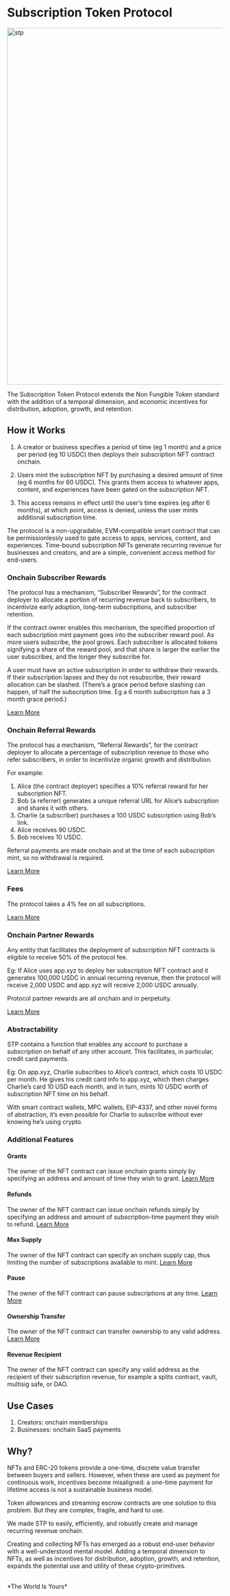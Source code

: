 # Subscription Token Protocol

<a href="/stp.png" target="_blank">
  <img width="832" alt="stp" src="/stp.png" />
</a>


The Subscription Token Protocol extends the Non Fungible Token standard with the addition of a temporal dimension, and economic incentives for distribution, adoption, growth, and retention.

## How it Works
1. A creator or business specifies a period of time (eg 1 month) and a price per period (eg 10 USDC) then deploys their subscription NFT contract onchain.

2. Users mint the subscription NFT by purchasing a desired amount of time (eg 6 months for 60 USDC). This grants them access to whatever apps, content, and experiences have been gated on the subscription NFT.

3. This access remains in effect until the user’s time expires (eg after 6 months), at which point, access is denied, unless the user mints additional subscription time.

The protocol is a non-upgradable, EVM-compatible smart contract that can be permissionlessly used to gate access to apps, services, content, and experiences. Time-bound subscription NFTs generate recurring revenue for businesses and creators, and are a simple, convenient access method for end-users.

### Onchain Subscriber Rewards
The protocol has a mechanism, “Subscriber Rewards”, for the contract deployer to allocate a portion of recurring revenue back to subscribers, to incentivize early adoption, long-term subscriptions, and subscriber retention.

If the contract owner enables this mechanism, the specified proportion of each subscription mint payment goes into the subscriber reward pool. As more users subscribe, the pool grows. Each subscriber is allocated tokens signifying a share of the reward pool, and that share is larger the earlier the user subscribes, and the longer they subscribe for.

A user must have an active subscription in order to withdraw their rewards. If their subscription lapses and they do not resubscribe, their reward allocation can be slashed. (There’s a grace period before slashing can happen, of half the subscription time. Eg a 6 month subscription has a 3 month grace period.)

[Learn More](/stp/rewards)

### Onchain Referral Rewards
The protocol has a mechanism, “Referral Rewards”, for the contract deployer to allocate a percentage of subscription revenue to those who refer subscribers, in order to incentivize organic growth and distribution.

For example:

1. Alice (the contract deployer) specifies a 10% referral reward for her subscription NFT.
2. Bob (a referrer) generates a unique referral URL for Alice’s subscription and shares it with others.
3. Charlie (a subscriber) purchases a 100 USDC subscription using Bob’s link.
4. Alice receives 90 USDC.
5. Bob receives 10 USDC.

Referral payments are made onchain and at the time of each subscription mint, so no withdrawal is required.

[Learn More](/stp/referrals)

### Fees
The protocol takes a 4% fee on all subscriptions.

[Learn More](/stp/fees)

### Onchain Partner Rewards
Any entity that facilitates the deployment of subscription NFT contracts is eligible to receive 50% of the protocol fee.

Eg: If Alice uses app.xyz to deploy her subscription NFT contract and it generates 100,000 USDC in annual recurring revenue, then the protocol will receive 2,000 USDC and app.xyz will receive 2,000 USDC annually.

Protocol partner rewards are all onchain and in perpetuity.

[Learn More](/stp/partner_rewards)

### Abstractability
STP contains a function that enables any account to purchase a subscription on behalf of any other account. This facilitates, in particular, credit card payments.

Eg: On app.xyz, Charlie subscribes to Alice’s contract, which costs 10 USDC per month. He gives his credit card info to app.xyz, which then charges Charlie’s card 10 USD each month, and in turn, mints 10 USDC worth of subscription NFT time on his behalf.

With smart contract wallets, MPC wallets, EIP-4337, and other novel forms of abstraction, it’s even possible for Charlie to subscribe without ever knowing he’s using crypto.

### Additional Features
#### Grants
The owner of the NFT contract can issue onchain grants simply by specifying an address and amount of time they wish to grant. [Learn More](/stp/grants)

#### Refunds
The owner of the NFT contract can issue onchain refunds simply by specifying an address and amount of subscription-time payment they wish to refund. [Learn More](/stp/refunds)

#### Max Supply
The owner of the NFT contract can specify an onchain supply cap, thus limiting the number of subscriptions available to mint. [Learn More](/stp/advanced#adjusting-supply-cap)

#### Pause
The owner of the NFT contract can pause subscriptions at any time. [Learn More](/stp/advanced#pausing-and-unpausing)

#### Ownership Transfer
The owner of the NFT contract can transfer ownership to any valid address. [Learn More](/stp/advanced#transfering-ownership)

#### Revenue Recipient
The owner of the NFT contract can specify any valid address as the recipient of their subscription revenue, for example a splits contract, vault, multisig safe, or DAO.

## Use Cases
1. Creators: onchain memberships
2. Businesses: onchain SaaS payments

## Why?
NFTs and ERC-20 tokens provide a one-time, discrete value transfer between buyers and sellers.
However, when these are used as payment for continuous work, incentives become misaligned: a one-time payment for lifetime access is not a sustainable business model.

Token allowances and streaming escrow contracts are one solution to this problem. But they are complex, fragile, and hard to use.

We made STP to easily, efficiently, and robustly create and manage recurring revenue onchain.

Creating and collecting NFTs has emerged as a robust end-user behavior with a well-understood mental model. Adding a temporal dimension to NFTs, as well as incentives for distribution, adoption, growth, and retention, expands the potential use and utility of these crypto-primitives.

<br />
*The World Is Yours*
